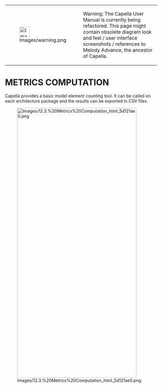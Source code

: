 <!--
  Copyright (c) 2006, 2015 THALES GLOBAL SERVICES.
  All rights reserved. This program and the accompanying materials
  are made available under the terms of the Eclipse Public License v1.0
  which accompanies this distribution, and is available at
  http://www.eclipse.org/legal/epl-v10.html

  Contributors:
       Thales - initial API and implementation
-->

{| border="1"
|-
| [[Image:Images/warning.png|34x34px]]
| Warning: The Capella User Manual is currently being refactored. This page might contain obsolete diagram look and feel / user interface screenshots / references to Melody Advance, the ancestor of Capella.
|} 
 
= METRICS COMPUTATION =
 
Capella provides a basic model element counting tool. It can be called on each architecture package and the results can be exported in CSV files.

[[Image:Images/12.3.%20Metrics%20Computation_html_5d121ae0.png|396x893px]]

<br>  
